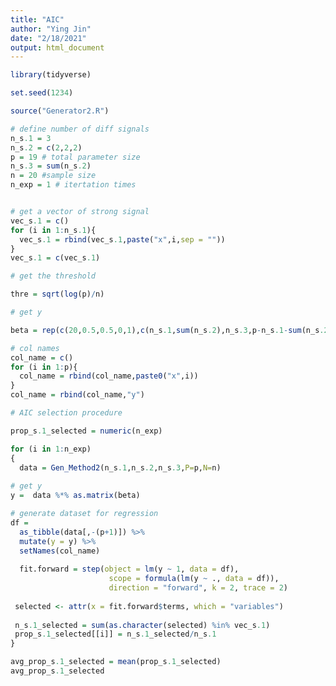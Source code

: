 ```yaml
---
title: "AIC"
author: "Ying Jin"
date: "2/18/2021"
output: html_document
---
```


```r
library(tidyverse)

set.seed(1234)

source("Generator2.R")
```


```r
# define number of diff signals
n_s.1 = 3
n_s.2 = c(2,2,2)
p = 19 # total parameter size
n_s.3 = sum(n_s.2)
n = 20 #sample size
n_exp = 1 # itertation times


# get a vector of strong signal
vec_s.1 = c()
for (i in 1:n_s.1){
  vec_s.1 = rbind(vec_s.1,paste("x",i,sep = ""))
}
vec_s.1 = c(vec_s.1)

# get the threshold

thre = sqrt(log(p)/n)

# get y 

beta = rep(c(20,0.5,0.5,0,1),c(n_s.1,sum(n_s.2),n_s.3,p-n_s.1-sum(n_s.2)-n_s.3,1))

# col names
col_name = c()
for (i in 1:p){
  col_name = rbind(col_name,paste0("x",i))
}
col_name = rbind(col_name,"y")
```



```r
# AIC selection procedure

prop_s.1_selected = numeric(n_exp)

for (i in 1:n_exp)
{
  data = Gen_Method2(n_s.1,n_s.2,n_s.3,P=p,N=n)
  
# get y 
y =  data %*% as.matrix(beta)

# generate dataset for regression 
df = 
  as_tibble(data[,-(p+1)]) %>% 
  mutate(y = y) %>% 
  setNames(col_name) 
  
  fit.forward = step(object = lm(y ~ 1, data = df),
                      scope = formula(lm(y ~ ., data = df)), 
                      direction = "forward", k = 2, trace = 2) 
  
 selected <- attr(x = fit.forward$terms, which = "variables")
 
 n_s.1_selected = sum(as.character(selected) %in% vec_s.1)
 prop_s.1_selected[[i]] = n_s.1_selected/n_s.1
}

avg_prop_s.1_selected = mean(prop_s.1_selected)
avg_prop_s.1_selected
```

